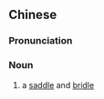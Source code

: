 {{also|鞍辔}}
==Chinese==
{{zh-forms|s=鞍辔}}

===Pronunciation===
{{zh-pron
|m=ānpèi
|cat=n
}}

===Noun===
{{zh-noun}}

# {{lb|zh|literary}} a [[saddle]] and [[bridle]]